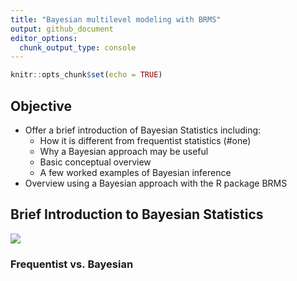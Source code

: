 ```yaml
---
title: "Bayesian multilevel modeling with BRMS"
output: github_document
editor_options: 
  chunk_output_type: console
---
```


```r
knitr::opts_chunk$set(echo = TRUE)
```

## Objective 
* Offer a brief introduction of Bayesian Statistics including:
    * How it is different from frequentist statistics (#one)  
    * Why a Bayesian approach may be useful  
    * Basic conceptual overview  
    * A few worked examples of Bayesian inference  
* Overview using a Bayesian approach with the R package BRMS  

## Brief Introduction to Bayesian Statistics  
  
![](https://github.com/adowneywall/Tutorials/blob/master/img/bayesianDistributions.png)  
  
 
### Frequentist vs. Bayesian <a name="one"></a>  
  
```r

```

